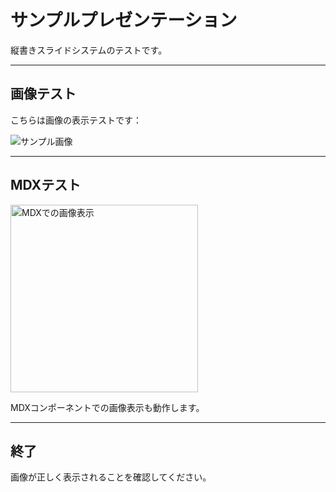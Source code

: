 # サンプルプレゼンテーション

縦書きスライドシステムのテストです。

---

## 画像テスト

こちらは画像の表示テストです：

![サンプル画像](@slide/sample.png)

---

## MDXテスト

<img src="@slide/sample.png" alt="MDXでの画像表示" width="300" />

MDXコンポーネントでの画像表示も動作します。

---

## 終了

画像が正しく表示されることを確認してください。
